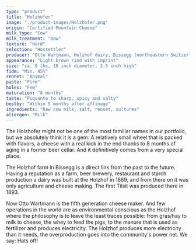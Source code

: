 ```yaml
---
type: "product"
title: "Holzhofer"
image: "./product-images/Holzhofer.png"
origin: "Certified Mountain Cheese"
milk_type: "Cow"
milk_treatment: "Raw"
texture: "Hard"
selection: "Hostettler"
producer: "Otto Wartmann, Holzhof dairy, Bissegg (northeastern Switzerland)"
appearance: "Light brown rind with imprint"
size: "ca. 9 lbs, 10 inch diameter, 2.5 inch high"
fidm: "Min. 45%"
rennet: "Animal"
paste: "Firm"
holes: "Few"
maturation: "8 months"
taste: "Piquante to sharp, spicy and salty"
bestby: "Within 5 months after affinage"
ingredients: "Raw cow milk, salt, rennet, cultures"
allergen: "Milk"
---
```


The Holzhofer might not be one of the most familiar names in our portfolio, but we absolutely think it is a gem: A relatively small wheel that is packed with flavors, a cheese with a real kick in the end thanks to 8 months of aging in a former beer cellar. And it definitively comes from a very special place.

The Holzhof farm in Bissegg is a direct link from the past to the future. Having a reputation as a farm, beer brewery, restaurant and starch production a dairy was built at the Holzhof in 1869, and from there on it was only agriculture and cheese making. The first Tilsit was produced there in 1893.

Now Otto Wartmann is the fifth generation cheese maker. And few operations in the world are as environmental conscious as the Holzhof where the philosophy is to leave the least traces possible: from gras/hay to milk to cheese, the whey to feed the pigs, to the manure that is used as fertilizer and produces electricity. The Holzhof produces more electricity than it needs, the overproduction goes into the community's power net. We say: Hats off!